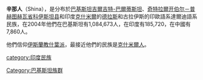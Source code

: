 '''辛那人'''（Shina），是分布於[[巴基斯坦|巴基斯坦]][[吉爾吉特-巴爾蒂斯坦|吉爾吉特-巴爾蒂斯坦]]、[[奇特拉爾|奇特拉爾]][[开伯尔－普赫图赫瓦省|开伯尔－普赫图赫瓦省]][[科伊斯坦县|科伊斯坦县]]和印度[[克什米爾|克什米爾]]的[[德拉斯|德拉斯]]和古拉伊斯的印歐語系達爾迪語系民族，在2004年他們在巴基斯坦有1,084,673人，在印度有185,720，在中國有7,860人。

他們信仰[[伊斯蘭教|伊斯蘭教]][[什葉派|什葉派]]，最接近他們的民族是[[克什米爾人|克什米爾人]]。

[[category:印度民族|category:印度民族]]
[[Category:巴基斯坦族群|Category:巴基斯坦族群]]